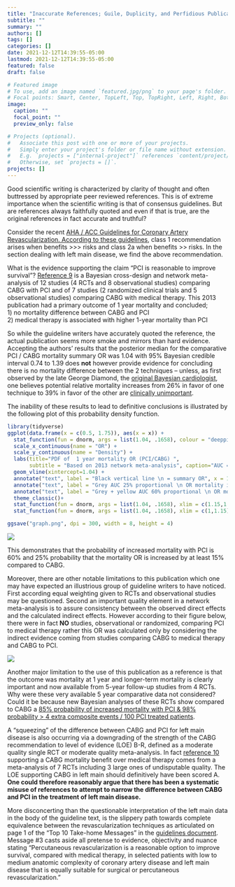 ```yaml
---
title: "Inaccurate References; Guile, Duplicity, and Perfidious Publications"
subtitle: ""
summary: ""
authors: []
tags: []
categories: []
date: 2021-12-12T14:39:55-05:00
lastmod: 2021-12-12T14:39:55-05:00
featured: false
draft: false

# Featured image
# To use, add an image named `featured.jpg/png` to your page's folder.
# Focal points: Smart, Center, TopLeft, Top, TopRight, Left, Right, BottomLeft, Bottom, BottomRight.
image:
  caption: ""
  focal_point: ""
  preview_only: false

# Projects (optional).
#   Associate this post with one or more of your projects.
#   Simply enter your project's folder or file name without extension.
#   E.g. `projects = ["internal-project"]` references `content/project/deep-learning/index.md`.
#   Otherwise, set `projects = []`.
projects: []
---
```


Good scientific writing is characterized by clarity of thought and often buttressed by appropriate peer reviewed references. This is of extreme importance when the scientific writing is that of consensus guidelines. But are references always faithfully quoted and even if that is true, are the original references in fact accurate and truthful?       

Consider the recent [AHA / ACC Guidelines for Coronary Artery Revascularization. According to these guidelines](https://www.jacc.org/doi/10.1016/j.jacc.2021.09.006), class 1 recommendation arises when benefits \>\>\> risks and class 2a when benefits \>\> risks. In the section dealing with left main disease, we find the above recommendation.

What is the evidence supporting the claim "PCI is reasonable to improve survival"? [Reference 9](https://pubmed.ncbi.nlm.nih.gov/23674397/) is a Bayesian cross-design and network meta-analysis of 12 studies (4 RCTs and 8 observational studies) comparing CABG with PCI and of 7 studies (2 randomized clinical trials and 5 observational studies) comparing CABG with medical therapy. This 2013 publication had a primary outcome of 1 year mortality and concluded;\
1) no mortality difference between CABG and PCI\
2) medical therapy is associated with higher 1-year mortality than PCI

So while the guideline writers have accurately quoted the reference, the actual publication seems more smoke and mirrors than hard evidence. Accepting the authors' results that the posterior median for the comparative PCI / CABG mortality summary OR was 1.04 with 95% Bayesian credible interval 0.74 to 1.39 does **not** however provide evidence for concluding there is no mortality difference between the 2 techniques -- unless, as first observed by the late George Diamond, the [original Bayesian cardiologist](https://www.ajconline.org/article/S0002-9149(16)30024-8/pdf), one believes potential relative mortality increases from 26% in favor of one technique to 39% in favor of the other are [clinically unimportant](https://www.ahajournals.org/doi/10.1161/CIRCULATIONAHA.113.004321).

The inability of these results to lead to definitive conclusions is illustrated by the following plot of this probability density function.

```r
library(tidyverse)
ggplot(data.frame(x = c(0.5, 1.75)), aes(x = x)) +
  stat_function(fun = dnorm, args = list(1.04, .1658), colour = "deeppink") +
  scale_x_continuous(name = "OR") +
  scale_y_continuous(name = "Density") +
  labs(title="PDF of  1 year mortality OR (PCI/CABG) ",
       subtitle = "Based on 2013 network meta-analysis", caption="AUC = area under the curve\n     PDF = probability density function") +
  geom_vline(xintercept=1.04) +
  annotate("text", label = "Black vertical line \n = summary OR", x = 1.1, y = 0.5, color = "black", hjust=0) +
  annotate("text", label = "Grey AUC 25% proportional \n OR mortality increased by at least 15% with PCI", x = 0.75, y = 1.5, color = "black", hjust=0) +
  annotate("text", label = "Grey + yellow AUC 60% proportional \n OR mortality increased with PCI", x = 0.75, y = 2.0, color = "black", hjust=0) +
  theme_classic()+
  stat_function(fun = dnorm, args = list(1.04, .1658), xlim = c(1.15,1.7), geom = "area", alpha = 0.2) +
  stat_function(fun = dnorm, args = list(1.04, .1658), xlim = c(1,1.15), geom = "area", alpha = 0.2, fill = "yellow") 

ggsave("graph.png", dpi = 300, width = 8, height = 4)  


```

![](graph.png)          

This demonstrates that the probability of increased mortality with PCI is 60% and 25% probability that the mortality OR is increased by at least 15% compared to CABG.

Moreover, there are other notable limitations to this publication which one may have expected an illustrious group of guideline writers to have noticed. First according equal weighting given to RCTs and observational studies may be questioned. Second an important quality element in a network meta-analysis is to assure consistency between the observed direct effects and the calculated indirect effects. However according to their figure below, there were in fact **NO** studies, observational or randomized, comparing PCI to medical therapy rather this OR was calculated only by considering the indirect evidence coming from studies comparing CABG to medical therapy and CABG to PCI.

![](pic1.png)      

Another major limitation to the use of this publication as a reference is that the outcome was mortality at 1 year and longer-term mortality is clearly important and now available from 5-year follow-up studies from 4 RCTs. Why were these very available 5 year comparative data not considered? Could it be because new Bayesian analyses of these RCTs show compared to CABG a [85% probability of increased mortality with PCI & 98% probability \> 4 extra composite events / 100 PCI treated patients](https://jamanetwork.com/journals/jamainternalmedicine/fullarticle/2766594).

A "squeezing" of the difference between CABG and PCI for left main disease is also occurring via a downgrading of the strength of the CABG recommendation to level of evidence (LOE) B-R, defined as a moderate quality single RCT or moderate quality meta-analysis. In fact [reference 10](https://pubmed.ncbi.nlm.nih.gov/7914958/) supporting a CABG mortality benefit over medical therapy comes from a meta-analysis of 7 RCTs including 3 large ones of undisputable quality. The LOE supporting CABG in left main should definitively have been scored A. **One could therefore reasonably argue that there has been a systematic misuse of references to attempt to narrow the difference between CABG and PCI in the treatment of left main disease.**

More disconcerting than the questionable interpretation of the left main data in the body of the guideline text, is the slippery path towards complete equivalence between the revascularization techniques as articulated on page 1 of the "Top 10 Take-home Messages" in the [guidelines document](https://www.jacc.org/doi/10.1016/j.jacc.2021.09.006). Message #3 casts aside all pretense to evidence, objectivity and nuance stating "Percutaneous revascularization is a reasonable option to improve survival, compared with medical therapy, in selected patients with low to medium anatomic complexity of coronary artery disease and left main disease that is equally suitable for surgical or percutaneous revascularization."
